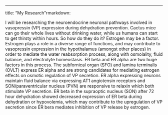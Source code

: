 ---
title: "My Research"rmarkdown:

I will be researching the neuroendocrine neuronal pathways involved in vasopressin (VP) expression during dehydration prevention. Cactus mice can go their whole lives without drinking water, while us humans can start to get thirsty within hours. So how do they do it? Estrogen may be a factor. Estrogen plays a role in a diverse range of functions, and may contribute to vasopressin expression in the hypothalamus (amongst other places) in order to mediate the water reabsorption process, along with osmolality, fluid balance, and electrolyte homeostasis. ER beta and ER alpha are two huge factors in this process. The subfornical organ (SFO) and lamina terminalis (OVLT) express ER alpha and are strong candidates for mediating estrogen effects on osmotic regulation of VP secretion. ER alpha expressing neurons maintain fluid balance via expressing AT1 angiotensin receptors and SON/paraventricular nucleus (PVN) are responsive to relaxin which both stimulate VP secretion. ER beta in the supraoptic nucleus (SON) after 72 hour dehydration showed decreased expression of ER beta during dehydration or hypovolemia, which may contribute to the upregulation of VP secretion since ER bera mediates inhibition of VP release by estrogen.